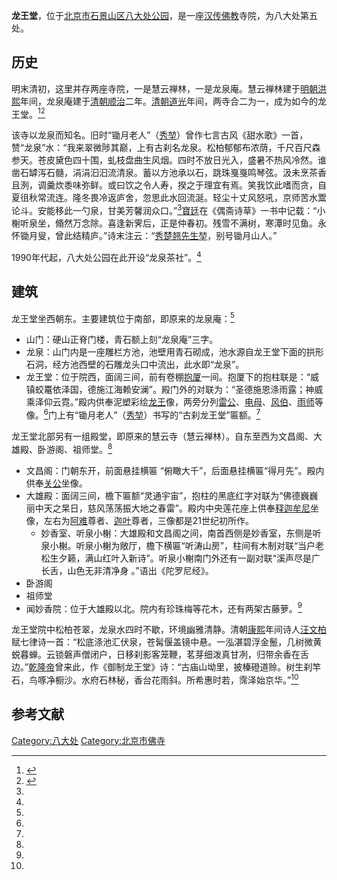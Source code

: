 {{文物保护单位
| 级别 = 省级
| 省区市 = 北京市
| 图片 = [[File:Badachu_longwangtangbaosha.JPG|200px]]<br><small>龙王堂抱厦</small>
| 名称 = 西山八大处——龙王堂
| 编号 = 1-28
| 分类 = 古建筑
| 时代 = [[明|明]]
| 所在 = [[石景山区|石景山区]]八大处路3号
| 登录 = 1957年
}}

'''龙王堂'''，位于[[北京市|北京市]][[石景山区|石景山区]][[八大处|八大处公园]]，是一座[[汉传佛教|汉传佛教]]寺院，为八大处第五处。

==历史==
明末清初，这里并存两座寺院，一是慧云禅林，一是龙泉庵。慧云禅林建于[[明朝|明朝]][[洪熙|洪熙]]年间，龙泉庵建于[[清朝|清朝]][[顺治|顺治]]二年。[[清朝|清朝]][[道光|道光]]年间，两寺合二为一，成为如今的龙王堂。<ref name=wc>{{Cite web |url=http://www.badachu.com.cn/garden/2_jingqu_5.asp |title=五处龙泉庵，北京八大处公园，于2015-01-04查阅 |accessdate=2015-01-04 |archive-date=2015-01-04 |archive-url=https://web.archive.org/web/20150104095542/http://www.badachu.com.cn/garden/2_jingqu_5.asp |dead-url=no }}</ref><ref name=bhs>{{Cite web |url=http://www.baohuasi.org/gnews/2013616/2013616285208.html |title=八大处：寺庙林立的一方净土，宝华寺，2013-06-16 |accessdate=2015-01-04 |archive-date=2013-09-02 |archive-url=https://web.archive.org/web/20130902111606/http://www.baohuasi.org/gnews/2013616/2013616285208.html |dead-url=no }}</ref>

该寺以龙泉而知名。旧时“锄月老人”（[[秀堃|秀堃]]）曾作七言古风《甜水歌》一首，赞“龙泉”水：“我来翠微陟其巅，上有古刹名龙泉。松柏郁郁布浓荫，千尺百尺森参天。苍皮黛色四十围，虬枝盘曲生风烟。四时不放日光入，盛暑不热风冷然。谁凿石罅泻石髓，涓涓汩汩流清泉。蓄以方池承以石，跳珠戛戛鸣琴弦。汲未烹茶香且洌，调羹炊黍味弥鲜。或曰饮之令人寿，揆之于理宜有焉。笑我饮此嗜而贪，自夏徂秋常流连。隆冬畏冷返庐舍，忽思此水回流涎。轻尘十丈风怒吼，京师苦水鬻论斗。安能移此一勺泉，甘美芳馨润众口。”<ref name=bhs/>[[寶廷|寶廷]]在《偶斋诗草》一书中记载：“小榭听泉坐，翛然万念除。喜逢新霁后，正是仲春初。残雪不满树，寒潭时见鱼。永怀锄月叟，曾此结精庐。”诗末注云：“[[秀堃|秀楚翘先生堃]]，别号锄月山人。”

1990年代起，八大处公园在此开设“龙泉茶社”。<ref name=wc/>

==建筑==
龙王堂坐西朝东。主要建筑位于南部，即原来的龙泉庵：<ref name=wc/>
*山门：硬山正脊门楼，青石额上刻“龙泉庵”三字。
*龙泉：山门内是一座雕栏方池，池壁用青石砌成，池水源自龙王堂下面的拱形石洞，经方池西壁的石雕龙头口中流出，此水即“龙泉”。
*龙王堂：位于院西，面阔三间，前有卷棚[[抱厦|抱厦]]一间。抱厦下的抱柱联是：“威镇蛟鼍依泽国，德施江海赖安澜”。殿门外的对联为：“圣德施恩涤雨露；神威乘泽仰云霓。”殿内供奉泥塑彩绘[[龙王|龙王]]像，两旁分列[[雷公|雷公]]、[[电母|电母]]、[[风伯|风伯]]、[[雨师|雨师]]等像。<ref name=wc/>门上有“锄月老人”（[[秀堃|秀堃]]）书写的“古刹龙王堂”匾额。<ref name=bhs/>

龙王堂北部另有一组殿堂，即原来的慧云寺（慧云禅林）。自东至西为文昌阁、大雄殿、卧游阁、祖师堂。<ref name=wc/>
*文昌阁：门朝东开，前面悬挂横匾 “俯瞰大千”，后面悬挂横匾“得月先”。殿内供奉[[关公|关公]]坐像。
*大雄殿：面阔三间，檐下匾额“灵通宇宙”，抱柱的黑底红字对联为“佛德巍巍丽中天之杲日，慈风荡荡振大地之春雷”。殿内中央莲花座上供奉[[释迦牟尼|释迦牟尼]]坐像，左右为[[阿难|阿难]]尊者、[[迦叶|迦叶]]尊者，三像都是21世纪初所作。
**妙香室、听泉小榭：大雄殿和文昌阁之间，南首西侧是妙香室，东侧是听泉小榭。听泉小榭为敞厅，檐下横匾“听涛山房”，柱间有木制对联“当户老松生夕籁，满山红叶入新诗”。听泉小榭南门外还有一副对联“溪声尽是广长舌，山色无非清净身 。”语出《陀罗尼经》。
*卧游阁
*祖师堂
*闻妙香院：位于大雄殿以北。院内有珍珠梅等花木，还有两架古藤萝。<ref name=wc/>

龙王堂院中松柏苍翠，龙泉水四时不歇，环境幽雅清静。清朝[[康熙|康熙]]年间诗人[[汪文柏|汪文柏]]赋七律诗一首：“松底涤池汇伏泉，苍髯偃盖镜中悬。一泓湛碧浮金鬛，几树微黄蜕暮蝉。云锁磐声僧闭户，日移刹影客笼鞭，茗芽细泼真甘冽，归带余香在舌边。”[[乾隆帝|乾隆帝]]曾来此，作《御制龙王堂》诗：“古庙山坳里，披榛磴道赊。树生刹竿石，鸟啄净橱沙。水府石林秘，香台花雨斜。所希惠时若，霈泽始京华。”<ref name=wc/>

==参考文献==
{{reflist}}

{{北京市文物保护单位}}
[[Category:八大处|Category:八大处]]
[[Category:北京市佛寺|Category:北京市佛寺]]